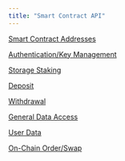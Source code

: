 ```yaml
---
title: "Smart Contract API"
---
```


[Smart Contract Addresses](/build-on-orderly/building-on-near/smart-contract-api/smart-contract-addresses)

[Authentication/Key Management](/build-on-orderly/building-on-near/smart-contract-api/authentication-key-management)

[Storage Staking](/build-on-orderly/building-on-near/smart-contract-api/storage-staking)

[Deposit](/build-on-orderly/building-on-near/smart-contract-api/deposit)

[Withdrawal](/build-on-orderly/building-on-near/smart-contract-api/withdrawal)

[General Data Access](/build-on-orderly/building-on-near/smart-contract-api/general-data-access)

[User Data](/build-on-orderly/building-on-near/smart-contract-api/user-data)

[On-Chain Order/Swap](/build-on-orderly/building-on-near/smart-contract-api/on-chain-order-swap)